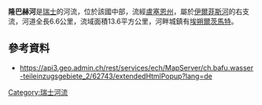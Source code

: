 {{Coord|46.89554|N|7.90831|E|display=title}}

'''隆巴赫河'''是[[瑞士|瑞士]]的河流，位於該國中部，流經[[盧塞恩州|盧塞恩州]]，屬於[[伊爾菲斯河|伊爾菲斯河]]的右支流，河道全長6.6公里，流域面積13.6平方公里，河畔城鎮有[[埃朔爾茨馬特|埃朔爾茨馬特]]。

==參考資料==
* https://api3.geo.admin.ch/rest/services/ech/MapServer/ch.bafu.wasser-teileinzugsgebiete_2/62743/extendedHtmlPopup?lang=de

{{Switzerland-geo-stub}}
[[Category:瑞士河流|Category:瑞士河流]]